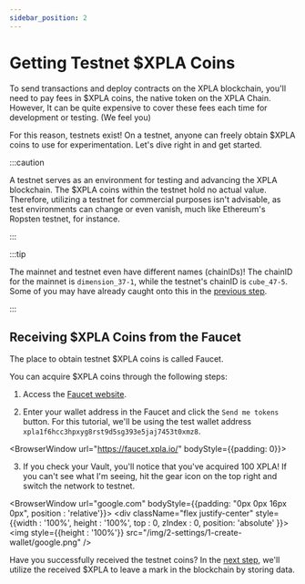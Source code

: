 ```yaml
---
sidebar_position: 2
---
```


# Getting Testnet $XPLA Coins


To send transactions and deploy contracts on the XPLA blockchain, you'll need to pay fees in $XPLA coins, the native token on the XPLA Chain. However, It can be quite expensive to cover these fees each time for development or testing. (We feel you)

For this reason, testnets exist! On a testnet, anyone can freely obtain $XPLA coins to use for experimentation. Let's dive right in and get started.

:::caution

A testnet serves as an environment for testing and advancing the XPLA blockchain. The $XPLA coins within the testnet hold no actual value. Therefore, utilizing a testnet for commercial purposes isn't advisable, as test environments can change or even vanish, much like Ethereum's Ropsten testnet, for instance.

:::

:::tip

The mainnet and testnet even have different names (chainIDs)! The chainID for the mainnet is `dimension_37-1`, while the testnet's chainID is `cube_47-5`. Some of you may have already caught onto this in the [previous step](/startlearning/settings/create-wallet/create-wallet-with-js#runjs).

:::

## Receiving $XPLA Coins from the Faucet

The place to obtain testnet $XPLA coins is called Faucet.

You can acquire $XPLA coins through the following steps:

1. Access the [Faucet website](https://faucet.xpla.io/).

2. Enter your wallet address in the Faucet and click the `Send me tokens` button. For this tutorial, we'll be using the test wallet address `xpla1f6hcc3hpxyg8rst9d5sg393e5jaj7453t0xmz8`.

<BrowserWindow url="https://faucet.xpla.io/" bodyStyle={{padding: 0}}>
<div className="flex justify-center" style={{backgroundColor : 'hsl(240, 20%, 97%)', position : 'relative'}}>
    <div style={{position : 'absolute', backgroundColor : '#031435', height : '29px', width : '100%', top : 0, zIndex : 0}} />
    <VaultImgCard style={{zIndex : 1}} imgSrc="/img/2-settings/1-create-wallet/faucet-example.png" />
</div>
</BrowserWindow>

3. If you check your Vault, you'll notice that you've acquired 100 XPLA! If you can't see what I'm seeing, hit the gear icon on the top right and switch the network to testnet.

<BrowserWindow url="google.com" bodyStyle={{padding: "0px 0px 16px 0px", position : 'relative'}}>
    <div className="flex justify-center" style={{width : '100%', height : '100%', top : 0, zIndex : 0, position: 'absolute' }}>
        <img  style={{height : '100%'}} src="/img/2-settings/1-create-wallet/google.png" />
    </div>
<div className="flex justify-end" style={{zIndex : 1,position:'relative'}}>
    <VaultImgCard imgSrc="/img/2-settings/1-create-wallet/get-token.png" />
</div>
</BrowserWindow>

Have you successfully received the testnet coins? In the [next step](/startlearning/settings/create-testnet-transaction/send-tx), we'll utilize the received $XPLA to leave a mark in the blockchain by storing data.
